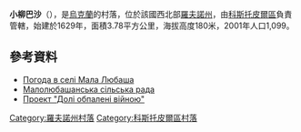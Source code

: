 {{coord|50|50|18|N|26|31|1|E|scale:30000|display=title}}

'''小柳巴沙'''（{{lang-uk|Мала Любаша}}），是[[烏克蘭|烏克蘭]]的村落，位於該國西北部[[羅夫諾州|羅夫諾州]]，由[[科斯托皮爾區|科斯托皮爾區]]負責管轄，始建於1629年，面積3.78平方公里，海拔高度180米，2001年人口1,099。

==參考資料==
* [http://weather.in.ua/ua/rovenskaja/14536 Погода в селі Мала Любаша] {{Wayback|url=http://weather.in.ua/ua/rovenskaja/14536 |date=20140502032128 }}
* [https://web.archive.org/web/20160305055132/http://malalyubasha.rvadmin.gov.ua/silrada/village_council/ Малолюбашанська сільська рада]
* [http://kostlibr.at.ua/index/doli_obpaleni_vijnoju/0-186 Проект "Долі обпалені війною"] {{Wayback|url=http://kostlibr.at.ua/index/doli_obpaleni_vijnoju/0-186 |date=20150721192638 }}

{{DEFAULTSORT:Мала Любаша}}
[[Category:羅夫諾州村落|Category:羅夫諾州村落]]
[[Category:科斯托皮爾區村落|Category:科斯托皮爾區村落]]


{{Rivne-geo-stub}}